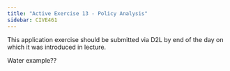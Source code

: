 ```yaml
---
title: "Active Exercise 13 - Policy Analysis"
sidebar: CIVE461
---
```


::: callout-important
This application exercise should be submitted via D2L by end of the day on which it was introduced in lecture.
:::

Water example??